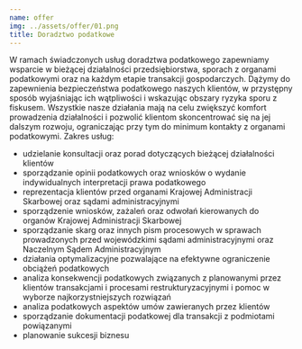 ```yaml
---
name: offer
img: ../assets/offer/01.png
title: Doradztwo podatkowe
---
```

W ramach świadczonych usług doradztwa podatkowego zapewniamy wsparcie w bieżącej działalności przedsiębiorstwa, sporach z organami podatkowymi oraz na każdym etapie transakcji gospodarczych. Dążymy do zapewnienia bezpieczeństwa podatkowego naszych klientów, w przystępny sposób wyjaśniając ich wątpliwości i wskazując obszary ryzyka sporu z fiskusem. Wszystkie nasze działania mają na celu zwiększyć komfort prowadzenia działalności i pozwolić klientom skoncentrować się na jej dalszym rozwoju, ograniczając przy tym do minimum kontakty z organami podatkowymi.
Zakres usług:
* udzielanie konsultacji oraz porad dotyczących bieżącej działalności klientów
* sporządzanie opinii podatkowych oraz wniosków o wydanie indywidualnych interpretacji prawa podatkowego
* reprezentacja klientów przed organami Krajowej Administracji Skarbowej oraz sądami administracyjnymi
* sporządzenie wniosków, zażaleń oraz odwołań kierowanych do organów Krajowej Administracji Skarbowej
* sporządzanie skarg oraz innych pism procesowych w sprawach prowadzonych przed wojewódzkimi sądami administracyjnymi oraz Naczelnym Sądem Administracyjnym
* działania optymalizacyjne pozwalające na efektywne ograniczenie obciążeń podatkowych
* analiza konsekwencji podatkowych związanych z planowanymi przez klientów transakcjami i procesami restrukturyzacyjnymi i pomoc w wyborze najkorzystniejszych rozwiązań
* analiza podatkowych aspektów umów zawieranych przez klientów
* sporządzanie dokumentacji podatkowej dla transakcji z podmiotami powiązanymi
* planowanie sukcesji biznesu